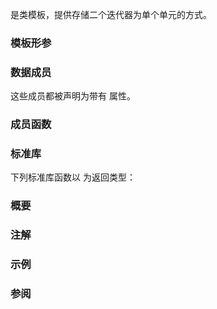 {{cpp/ranges/title|in_in_result}}
{{cpp/algorithm/ranges/return_types/navbar}}

{{dcl begin}}
{{dcl header|algorithm}}
{{dcl|since=c++20|1=
template&lt; class I1, class I2 &gt;
struct in_in_result;
}}
{{dcl end}}

{{tt|ranges::in_in_result}} 是类模板，提供存储二个迭代器为单个单元的方式。

{{cpp/algorithm/ranges/return_types/general_description}}

===模板形参===
{{par begin}}
{{par | I1, I2 | {{tt|ranges::in_in_result}} 所存储的迭代器类型}}
{{par end}}

===数据成员===
{{dsc begin}}
{{dsc hitem|成员名字|定义}}
{{dsc mem obj|in1|nolink=true|{{tt|I1}} 类型的值（假定为迭代器）。}}
{{dsc mem obj|in2|nolink=true|{{tt|I2}} 类型的值（假定为迭代器）。}}
{{dsc end}}

这些成员都被声明为带有 {{attr|no_unique_address}} 属性。

===成员函数===
{{member|{{small|std::ranges::in_in_result::}}operator in_in_result&lt;II1, II2&gt;|2=
{{dcl begin}}
{{dcl|num=1|1=
template&lt;class II1, class II2&gt;
requires std::convertible_to&lt;const I1&amp;, II1&gt; &amp;&amp; std::convertible_to&lt;const I2&amp;, II2&gt;
constexpr operator in_in_result&lt;II1, II2&gt;() const &amp;;
}}
{{dcl|num=2|1=
template&lt;class II1, class II2&gt;
requires std::convertible_to&lt;I1, II1&gt; &amp;&amp; std::convertible_to&lt;I2, II2&gt;
constexpr operator in_in_result&lt;II1, II2&gt;() &amp;&amp;;
}}
{{dcl end}}
通过从 {{c|*this}} 的每个数据成员构造结果的对应成员，转换 {{c|*this}} 为结果。
@1@ 等价于 {{c|return {in1, in2};}}。
@2@ 等价于 {{c|return {std::move(in1), std::move(in2)};}}。
}}

===标准库===
下列标准库函数以 {{tt|ranges::in_in_result}} 为返回类型：

{{dsc begin}}
{{dsc h2|算法函数}}
{{dsc inc|cpp/algorithm/ranges/dsc mismatch}}
{{dsc inc|cpp/algorithm/ranges/dsc swap_ranges}}
{{dsc end}}

===概要===
{{source|1=
namespace std::ranges
{
    template&lt;class I1, class I2&gt;
    struct in_in_result
    {
        [[no_unique_address]] I1 in1;
        [[no_unique_address]] I2 in2;

        template&lt;class II1, class II2&gt;
        requires std::convertible_to&lt;const I1&amp;, II1&gt; &amp;&amp; std::convertible_to&lt;const I2&amp;, II2&gt;
        constexpr operator in_in_result&lt;II1, II2&gt;() const &amp;
        {
            return {in1, in2};
        }

        template&lt;class II1, class II2&gt;
        requires std::convertible_to&lt;I1, II1&gt; &amp;&amp; std::convertible_to&lt;I2, II2&gt;
        constexpr operator in_in_result&lt;II1, II2&gt;() &amp;&amp;
        {
            return {std::move(in1), std::move(in2)};
        }
    };
}
}}

===注解===
{{cpp/algorithm/ranges/notes return_types}}

===示例===
{{example|code=
#include &lt;algorithm&gt;
#include &lt;iostream&gt;
#include &lt;ranges&gt;

int main()
{
    constexpr static auto in1 = {1, 2, 3, 4};
    constexpr static auto in2 = {1, 2, 4, 5};

    constexpr auto result {std::ranges::mismatch(in1, in2)};

    static_assert(2 == std::ranges::distance(in1.begin(), result.in1));
    static_assert(2 == std::ranges::distance(in2.begin(), result.in2));
}
}}

===参阅===
{{dsc begin}}
{{dsc inc|cpp/utility/dsc pair}}
{{dsc inc|cpp/utility/dsc tuple}}
{{dsc end}}

{{langlinks|cs|de|en|es|fr|it|ja|ko|pl|pt|ru}}